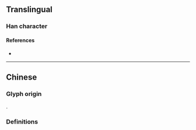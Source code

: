 {{also|曖}}
{{character info}}
==Translingual==

===Han character===
{{Han char|rn=72|rad=日|as=10|sn=14|four=62047|canj=ABBE,XABBE|ids=⿰日爱}}

====References====
* {{Han ref|kx=0499.061|hdz=21530.120|uh=66A7|ud=26279}}

----

==Chinese==

===Glyph origin===
{{Han simp|曖|f=愛|t=爱}}.

===Definitions===
{{zh-see|曖}}